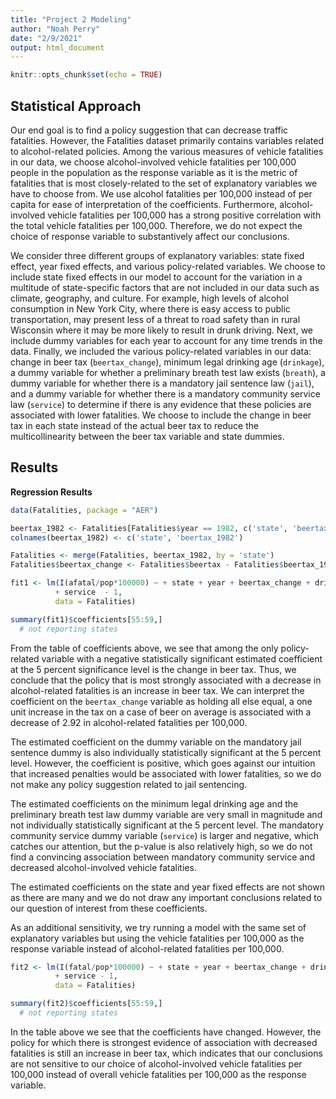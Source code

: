 ---
title: "Project 2 Modeling"
author: "Noah Perry"
date: "2/9/2021"
output: html_document
---

```{r setup, include=FALSE}
knitr::opts_chunk$set(echo = TRUE)
```

## Statistical Approach

Our end goal is to find a policy suggestion that can decrease traffic fatalities. However, the Fatalities dataset primarily contains variables related to alcohol-related policies. Among the various measures of vehicle fatalities in our data, we choose alcohol-involved vehicle fatalities per 100,000 people in the population as the response variable as it is the metric of fatalities that is most closely-related to the set of explanatory variables we have to choose from. We use alcohol fatalities per 100,000 instead of per capita for ease of interpretation of the coefficients. Furthermore, alcohol-involved vehicle fatalities per 100,000 has a strong positive correlation with the total vehicle fatalities per 100,000. Therefore, we do not expect the choice of response variable to substantively affect our conclusions.

We consider three different groups of explanatory variables: state fixed effect, year fixed effects, and various policy-related variables. We choose to include state fixed effects in our model to account for the variation in a multitude of state-specific factors that are not included in our data such as climate, geography, and culture. For example, high levels of alcohol consumption in New York City, where there is easy access to public transportation, may present less of a threat to road safety than in rural Wisconsin where it may be more likely to result in drunk driving. Next, we include dummy variables for each year to account for any time trends in the data. Finally, we included the various policy-related variables in our data: change in beer tax (`beertax_change`), minimum legal drinking age (`drinkage`), a dummy variable for whether a preliminary breath test law exists (`breath`), a dummy variable for whether there is a mandatory jail sentence law (`jail`), and a dummy variable for whether there is a mandatory community service law (`service`) to determine if there is any evidence that these policies are associated with lower fatalities. We choose to include the change in beer tax in each state instead of the actual beer tax to reduce the multicollinearity between the beer tax variable and state dummies.


## Results

**Regression Results**
```{r, echo = FALSE}
data(Fatalities, package = "AER")

beertax_1982 <- Fatalities[Fatalities$year == 1982, c('state', 'beertax')]
colnames(beertax_1982) <- c('state', 'beertax_1982')

Fatalities <- merge(Fatalities, beertax_1982, by = 'state')
Fatalities$beertax_change <- Fatalities$beertax - Fatalities$beertax_1982

fit1 <- lm(I(afatal/pop*100000) ~ + state + year + beertax_change + drinkage + breath + jail 
          + service  - 1, 
          data = Fatalities)

summary(fit1)$coefficients[55:59,]
  # not reporting states
```

From the table of coefficients above, we see that among the only policy-related variable with a negative statistically significant estimated coefficient at the 5 percent significance level is the change in beer tax. Thus, we conclude that the policy that is most strongly associated with a decrease in alcohol-related fatalities is an increase in beer tax. We can interpret the coefficient on the `beertax_change` variable as holding all else equal, a one unit increase in the tax on a case of beer on average is associated with a decrease of 2.92 in alcohol-related fatalities per 100,000. 

The estimated coefficient on the dummy variable on the mandatory jail sentence dummy is also individually statistically significant at the 5 percent level. However, the coefficient is positive, which goes against our intuition that increased penalties would be associated with lower fatalities, so we do not make any policy suggestion related to jail sentencing. 

The estimated coefficients on the minimum legal drinking age and the preliminary breath test law dummy variable are very small in magnitude and not individually statistically significant at the 5 percent level. The mandatory community service dummy variable (`service`) is larger and negative, which catches our attention, but the p-value is also relatively high, so we do not find a convincing association between mandatory community service and decreased alcohol-involved vehicle fatalities.

The estimated coefficients on the state and year fixed effects are not shown as there are many and we do not draw any important conclusions related to our question of interest from these coefficients.

As an additional sensitivity, we try running a model with the same set of explanatory variables but using the vehicle fatalities per 100,000 as the response variable instead of alcohol-related fatalities per 100,000.

```{r, echo = FALSE}
fit2 <- lm(I(fatal/pop*100000) ~ + state + year + beertax_change + drinkage + breath + jail 
          + service - 1, 
          data = Fatalities)

summary(fit2)$coefficients[55:59,]
  # not reporting states
```

In the table above we see that the coefficients have changed. However, the policy for which there is strongest evidence of association with decreased fatalities is still an increase in beer tax, which indicates that our conclusions are not sensitive to our choice of alcohol-involved vehicle fatalities per 100,000 instead of overall vehicle fatalities per 100,000 as the response variable.


